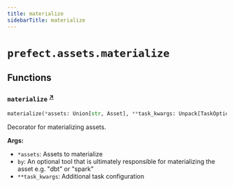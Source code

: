 ```yaml
---
title: materialize
sidebarTitle: materialize
---
```


# `prefect.assets.materialize`

## Functions

### `materialize` <sup><a href="https://github.com/prefecthq/prefect/blob/main/src/prefect/assets/materialize.py#L17" target="_blank">↗</a></sup>

```python
materialize(*assets: Union[str, Asset], **task_kwargs: Unpack[TaskOptions]) -> Callable[[Callable[P, R]], MaterializingTask[P, R]]
```


Decorator for materializing assets.

**Args:**
- `*assets`: Assets to materialize
- `by`: An optional tool that is ultimately responsible for materializing the asset e.g. "dbt" or "spark"
- `**task_kwargs`: Additional task configuration

